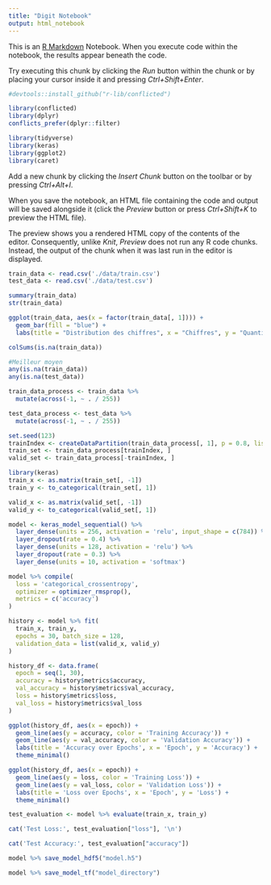 ```yaml
---
title: "Digit Notebook"
output: html_notebook
---
```


This is an [R Markdown](http://rmarkdown.rstudio.com) Notebook. When you execute code within the notebook, the results appear beneath the code. 

Try executing this chunk by clicking the *Run* button within the chunk or by placing your cursor inside it and pressing *Ctrl+Shift+Enter*. 
```r
#devtools::install_github("r-lib/conflicted")
```
```r
library(conflicted)
library(dplyr)
conflicts_prefer(dplyr::filter)
```

```r
library(tidyverse)
library(keras)
library(ggplot2)
library(caret)
```

Add a new chunk by clicking the *Insert Chunk* button on the toolbar or by pressing *Ctrl+Alt+I*.

When you save the notebook, an HTML file containing the code and output will be saved alongside it (click the *Preview* button or press *Ctrl+Shift+K* to preview the HTML file).

The preview shows you a rendered HTML copy of the contents of the editor. Consequently, unlike *Knit*, *Preview* does not run any R code chunks. Instead, the output of the chunk when it was last run in the editor is displayed.
```r
train_data <- read.csv('./data/train.csv')
test_data <- read.csv('./data/test.csv')
```
```r
summary(train_data)
str(train_data)
```
```r
ggplot(train_data, aes(x = factor(train_data[, 1]))) + 
  geom_bar(fill = "blue") + 
  labs(title = "Distribution des chiffres", x = "Chiffres", y = "Quantité")
```
```r
colSums(is.na(train_data))
```
```r
#Meilleur moyen
any(is.na(train_data))
any(is.na(test_data))

```

```r
train_data_process <- train_data %>%
  mutate(across(-1, ~ . / 255))

test_data_process <- test_data %>%
  mutate(across(-1, ~ . / 255))
```

```r
set.seed(123)
trainIndex <- createDataPartition(train_data_process[, 1], p = 0.8, list = FALSE)
train_set <- train_data_process[trainIndex, ]
valid_set <- train_data_process[-trainIndex, ]
```

```r
library(keras)
train_x <- as.matrix(train_set[, -1])
train_y <- to_categorical(train_set[, 1])

valid_x <- as.matrix(valid_set[, -1])
valid_y <- to_categorical(valid_set[, 1])

```
```r
model <- keras_model_sequential() %>%
  layer_dense(units = 256, activation = 'relu', input_shape = c(784)) %>%
  layer_dropout(rate = 0.4) %>%
  layer_dense(units = 128, activation = 'relu') %>%
  layer_dropout(rate = 0.3) %>%
  layer_dense(units = 10, activation = 'softmax')
```

```r
model %>% compile(
  loss = 'categorical_crossentropy',
  optimizer = optimizer_rmsprop(),
  metrics = c('accuracy')
)
```

```r
history <- model %>% fit(
  train_x, train_y,
  epochs = 30, batch_size = 128,
  validation_data = list(valid_x, valid_y)
)
```

```r
history_df <- data.frame(
  epoch = seq(1, 30),
  accuracy = history$metrics$accuracy,
  val_accuracy = history$metrics$val_accuracy,
  loss = history$metrics$loss,
  val_loss = history$metrics$val_loss
)
```

```r
ggplot(history_df, aes(x = epoch)) +
  geom_line(aes(y = accuracy, color = 'Training Accuracy')) +
  geom_line(aes(y = val_accuracy, color = 'Validation Accuracy')) +
  labs(title = 'Accuracy over Epochs', x = 'Epoch', y = 'Accuracy') +
  theme_minimal()
```
```r
ggplot(history_df, aes(x = epoch)) +
  geom_line(aes(y = loss, color = 'Training Loss')) +
  geom_line(aes(y = val_loss, color = 'Validation Loss')) +
  labs(title = 'Loss over Epochs', x = 'Epoch', y = 'Loss') +
  theme_minimal()
```

```r
test_evaluation <- model %>% evaluate(train_x, train_y)
```
```r
cat('Test Loss:', test_evaluation["loss"], '\n')

cat('Test Accuracy:', test_evaluation["accuracy"])
```
```r
model %>% save_model_hdf5("model.h5")
```

```r
model %>% save_model_tf("model_directory")
```

